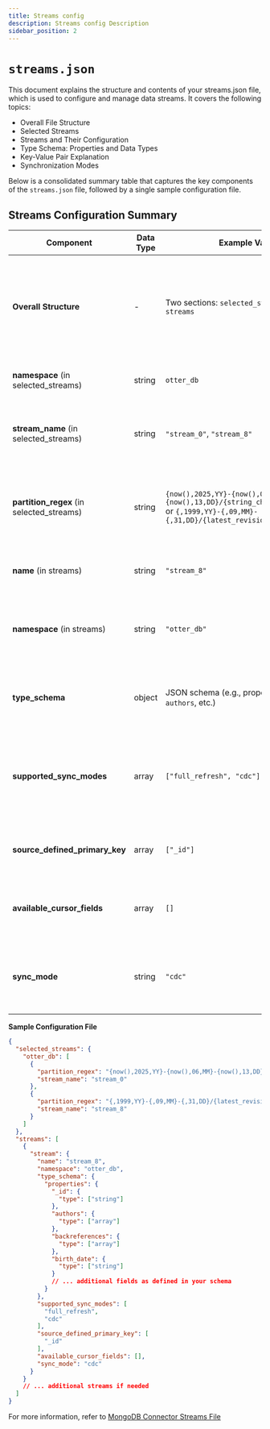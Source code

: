```yaml
---
title: Streams config
description: Streams config Description
sidebar_position: 2
---
```


# `streams.json`


This document explains the structure and contents of your streams.json file, which is used to configure and manage data streams. It covers the following topics:

- Overall File Structure
- Selected Streams
- Streams and Their Configuration
- Type Schema: Properties and Data Types
- Key-Value Pair Explanation
- Synchronization Modes


Below is a consolidated summary table that captures the key components of the `streams.json` file, followed by a single sample configuration file.


## Streams Configuration Summary

| Component                             | Data Type | Example Value                                                                                                                                     | Description                                                                                                           |
|---------------------------------------|-----------|---------------------------------------------------------------------------------------------------------------------------------------------------|-----------------------------------------------------------------------------------------------------------------------|
| **Overall Structure**                 | -         | Two sections: `selected_streams` and `streams`                                                                                                  | The file is divided into a section for selected streams (grouped by namespace) and detailed stream definitions.         |
| **namespace** (in selected_streams)   | string    | `otter_db`                                                                                                                                       | Groups streams by a logical or physical data source.                                                                  |
| **stream_name** (in selected_streams) | string    | `"stream_0"`, `"stream_8"`                                                                                                                       | Identifies the stream and must match the name used in the streams section.                                             |
| **partition_regex** (in selected_streams) | string | `{now(),2025,YY}-{now(),06,MM}-{now(),13,DD}/{string_change_language,,}` or `{,1999,YY}-{,09,MM}-{,31,DD}/{latest_revision,,}`             | Defines how to partition data using tokens (like dates or revisions) to organize data into folders or segments.          |
| **name** (in streams)                 | string    | `"stream_8"`                                                                                                                                     | Unique identifier for a stream's configuration.                                                                       |
| **namespace** (in streams)            | string    | `"otter_db"`                                                                                                                                     | Groups the stream definition under a specific database or logical category.                                            |
| **type_schema**                       | object    | JSON schema (e.g., properties `_id`, `authors`, etc.)                                                                                            | Describes the structure and allowed data types for records in the stream.                                              |
| **supported_sync_modes**              | array     | `["full_refresh", "cdc"]`                                                                                                                        | Lists synchronization modes supported by the stream—complete reload or incremental updates (CDC).                      |
| **source_defined_primary_key**        | array     | `["_id"]`                                                                                                                                        | Specifies the field(s) that uniquely identify records in the stream.                                                   |
| **available_cursor_fields**           | array     | `[]`                                                                                                                                             | Lists fields that can track sync progress; typically left empty if not used.                                           |
| **sync_mode**                         | string    | `"cdc"`                                                                                                                                          | Indicates the active synchronization mode for the stream, either `full_refresh` or `cdc`.                                |


**Sample Configuration File**

```json title="streams.json"
{
  "selected_streams": {
    "otter_db": [
      {
        "partition_regex": "{now(),2025,YY}-{now(),06,MM}-{now(),13,DD}/{string_change_language,,}",
        "stream_name": "stream_0"
      },
      {
        "partition_regex": "{,1999,YY}-{,09,MM}-{,31,DD}/{latest_revision,,}",
        "stream_name": "stream_8"
      }
    ]
  },
  "streams": [
    {
      "stream": {
        "name": "stream_8",
        "namespace": "otter_db",
        "type_schema": {
          "properties": {
            "_id": {
              "type": ["string"]
            },
            "authors": {
              "type": ["array"]
            },
            "backreferences": {
              "type": ["array"]
            },
            "birth_date": {
              "type": ["string"]
            }
            // ... additional fields as defined in your schema
          }
        },
        "supported_sync_modes": [
          "full_refresh",
          "cdc"
        ],
        "source_defined_primary_key": [
          "_id"
        ],
        "available_cursor_fields": [],
        "sync_mode": "cdc"
      }
    }
    // ... additional streams if needed
  ]
}
```

For more information, refer to [MongoDB Connector Streams File](../../connectors/mongodb/config#streamsjson-configuration)